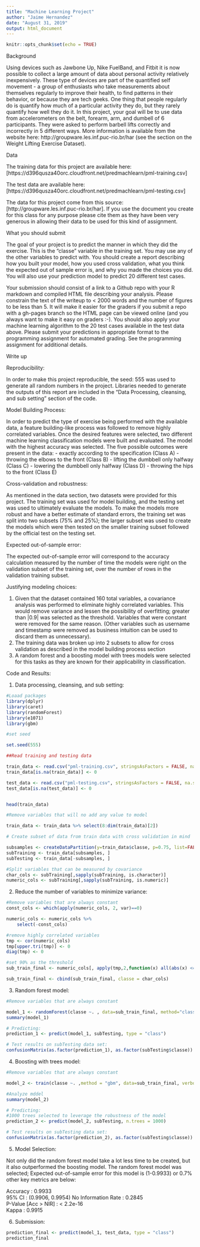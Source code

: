 ```yaml
---
title: "Machine Learning Project"
author: "Jaime Hernandez"
date: "August 31, 2019"
output: html_document
---
```


```r
knitr::opts_chunk$set(echo = TRUE)
```


Background

Using devices such as Jawbone Up, Nike FuelBand, and Fitbit it is now possible to collect a large amount of data about personal activity relatively inexpensively. These type of devices are part of the quantified self movement - a group of enthusiasts who take measurements about themselves regularly to improve their health, to find patterns in their behavior, or because they are tech geeks. One thing that people regularly do is quantify how much of a particular activity they do, but they rarely quantify how well they do it. In this project, your goal will be to use data from accelerometers on the belt, forearm, arm, and dumbell of 6 participants. They were asked to perform barbell lifts correctly and incorrectly in 5 different ways. More information is available from the website here: http://groupware.les.inf.puc-rio.br/har (see the section on the Weight Lifting Exercise Dataset).

Data

The training data for this project are available here: [https://d396qusza40orc.cloudfront.net/predmachlearn/pml-training.csv]

The test data are available here: [https://d396qusza40orc.cloudfront.net/predmachlearn/pml-testing.csv]

The data for this project come from this source: [http://groupware.les.inf.puc-rio.br/har]. If you use the document you create for this class for any purpose please cite them as they have been very generous in allowing their data to be used for this kind of assignment.

What you should submit

The goal of your project is to predict the manner in which they did the exercise. This is the "classe" variable in the training set. You may use any of the other variables to predict with. You should create a report describing how you built your model, how you used cross validation, what you think the expected out of sample error is, and why you made the choices you did. You will also use your prediction model to predict 20 different test cases.

Your submission should consist of a link to a Github repo with your R markdown and compiled HTML file describing your analysis. Please constrain the text of the writeup to < 2000 words and the number of figures to be less than 5. It will make it easier for the graders if you submit a repo with a gh-pages branch so the HTML page can be viewed online (and you always want to make it easy on graders :-).
You should also apply your machine learning algorithm to the 20 test cases available in the test data above. Please submit your predictions in appropriate format to the programming assignment for automated grading. See the programming assignment for additional details.

Write up

Reproducibility:

In order to make this project reproducible, the seed: 555 was used to generate all random numbers in the project. Libraries needed to generate the outputs of this report are included in the "Data Processing, cleansing, and sub setting" section of the code.

Model Building Process:

In order to predict the type of exercise being performed with the available data, a feature building-like process was followed to remove highly correlated variables. Once the desired features were selected, two different machine learning classification models were built and evaluated. The model with the highest accuracy was selected.
The five possible outcomes were present in the data:
- exactly according to the specification (Class A)
- throwing the elbows to the front (Class B)
- lifting the dumbbell only halfway (Class C)
- lowering the dumbbell only halfway (Class D)
- throwing the hips to the front (Class E)


Cross-validation and robustness:

As mentioned in the data section, two datasets were provided for this project. The training set was used for model building, and the testing set was used to ultimately evaluate the models. To make the models more robust and have a better estimate of standard errors, the training set was split into two subsets (75% and 25%); the larger subset was used to create the models which were then tested on the smaller training subset followed by the official test on the testing set.

Expected out-of-sample error:

The expected out-of-sample error will correspond to the accuracy calculation measured by the number of time the models were right on the validation subset of the training set, over the number of rows in the validation training subset. 

Justifying modeling choices:

1.	Given that the dataset contained 160 total variables, a covariance analysis was performed to eliminate highly correlated variables. This would remove variance and lessen the possibility of overfitting; greater than |0.9| was selected as the threshold. Variables that were constant were removed for the same reason. (Other variables such as username and timestamp were removed as business intuition can be used to discard them as unnecessary).
2.	The training data was broken up into 2 subsets to allow for cross validation as described in the model building process section
3.	A random forest and a boosting model with trees models were selected for this tasks as they are known for their applicability in classification. 


Code and Results:


1. Data processing, cleansing, and sub setting:
```r
#Loaad packages
library(dplyr)
library(caret)
library(randomForest)
library(e1071)
library(gbm)

#set seed

set.seed(555)

##Read training and testing data

train_data <- read.csv("pml-training.csv", stringsAsFactors = FALSE, na.strings=c("NA","#DIV/0!", ""))
train_data[is.na(train_data)] <- 0

test_data <- read.csv("pml-testing.csv", stringsAsFactors = FALSE, na.strings=c("NA","#DIV/0!", ""))
test_data[is.na(test_data)] <- 0


head(train_data)

#Remove variables that will no add any value to model

train_data <- train_data %>% select(8:dim(train_data)[2])

# Create subset of data from train data with cross validation in mind

subsamples <- createDataPartition(y=train_data$classe, p=0.75, list=FALSE)
subTraining <- train_data[subsamples, ] 
subTesting <- train_data[-subsamples, ]

#Split variables that can be measured by covariance
char_cols <- subTraining[,sapply(subTraining, is.character)]
numeric_cols <- subTraining[,sapply(subTraining, is.numeric)]

```


2. Reduce the number of variables to minimize variance:

```r
#Remove variables that are always constant
const_cols <- which(apply(numeric_cols, 2, var)==0)

numeric_cols <- numeric_cols %>%
    select(-const_cols)

#remove highly correlated variables
tmp <- cor(numeric_cols)
tmp[upper.tri(tmp)] <- 0
diag(tmp) <- 0

#set 90% as the threshold
sub_train_final <- numeric_cols[, apply(tmp,2,function(x) all(abs(x) <= 0.9))]

sub_train_final <- cbind(sub_train_final, classe = char_cols)

```

3. Random forest model:

```r
#Remove variables that are always constant

model_1 <- randomForest(classe ~. , data=sub_train_final, method="class")
summary(model_1)

# Predicting:
prediction_1 <- predict(model_1, subTesting, type = "class")

# Test results on subTesting data set:
confusionMatrix(as.factor(prediction_1), as.factor(subTesting$classe))

```


4. Boosting with trees model:


```r
#Remove variables that are always constant

model_2 <- train(classe ~. ,method = "gbm", data=sub_train_final, verbose = FALSE)

#Analyze mddel
summary(model_2)

# Predicting:
#1000 trees selected to leverage the robustness of the model
prediction_2 <- predict(model_2, subTesting, n.trees = 1000)

# Test results on subTesting data set:
confusionMatrix(as.factor(prediction_2), as.factor(subTesting$classe))

```


5. Model Selection:

Not only did the random forest model take a lot less time to be created, but it also outperformed the boosting model. The random forest model was selected;  Expected out-of-sample error for this model is (1-0.9933) or 0.7% other key metrics are below:

Accuracy : 0.9933          
95% CI : (0.9906, 0.9954)
No Information Rate : 0.2845          
P-Value [Acc > NIR] : < 2.2e-16      
Kappa : 0.9915  


6. Submission:


```r


prediction_final <- predict(model_1, test_data, type = "class")
prediction_final



```

